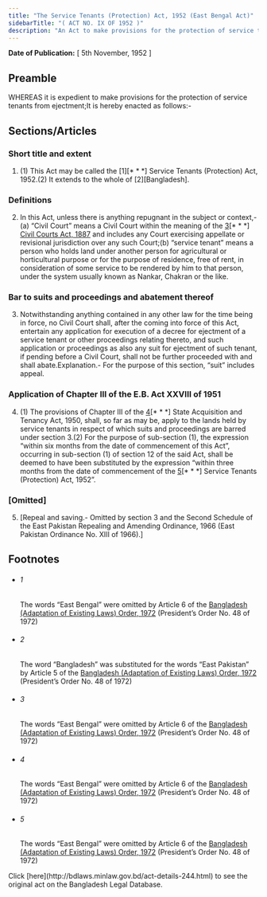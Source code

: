 ```yaml
---
title: "The Service Tenants (Protection) Act, 1952 (East Bengal Act)"
sidebarTitle: "( ACT NO. IX OF 1952 )"
description: "An Act to make provisions for the protection of service tenants from ejectment."
---
```


**Date of Publication:** [ 5th November, 1952 ]

## Preamble

WHEREAS it is expedient to make provisions for the protection of service tenants from ejectment;It is hereby enacted as follows:-

## Sections/Articles

### Short title and extent

1. (1) This Act may be called the [1][\* \* \*] Service Tenants (Protection) Act, 1952.(2) It extends to the whole of [2][Bangladesh].

### Definitions

2. In this Act, unless there is anything repugnant in the subject or context,-(a) “Civil Court” means a Civil Court within the meaning of the [3](1)[\* \* \*] [Civil Courts Act, 1887](/act-59.html "Civil Courts Act, 1887") and includes any Court exercising appellate or revisional jurisdiction over any such Court;(b) “service tenant” means a person who holds land under another person for agricultural or horticultural purpose or for the purpose of residence, free of rent, in consideration of some service to be rendered by him to that person, under the system usually known as Nankar, Chakran or the like.

### Bar to suits and proceedings and abatement thereof

3. Notwithstanding anything contained in any other law for the time being in force, no Civil Court shall, after the coming into force of this Act, entertain any application for execution of a decree for ejectment of a service tenant or other proceedings relating thereto, and such application or proceedings as also any suit for ejectment of such tenant, if pending before a Civil Court, shall not be further proceeded with and shall abate.Explanation.- For the purpose of this section, “suit” includes appeal.

### Application of Chapter III of the E.B. Act XXVIII of 1951

4. (1) The provisions of Chapter III of the [4](1)[\* \* \*] State Acquisition and Tenancy Act, 1950, shall, so far as may be, apply to the lands held by service tenants in respect of which suits and proceedings are barred under section 3.(2) For the purpose of sub-section (1), the expression “within six months from the date of commencement of this Act”, occurring in sub-section (1) of section 12 of the said Act, shall be deemed to have been substituted by the expression “within three months from the date of commencement of the [5](2)[\* \* \*] Service Tenants (Protection) Act, 1952”.

### [Omitted]

5. [Repeal and saving.- Omitted by section 3 and the Second Schedule of the East Pakistan Repealing and Amending Ordinance, 1966 (East Pakistan Ordinance No. XIII of 1966).]

## Footnotes

- ###### 1

  The words “East Bengal” were omitted by Article 6 of the [Bangladesh (Adaptation of Existing Laws) Order, 1972](/act-388.html "Bangladesh (Adaptation of Existing Laws) Order, 1972 ") (President’s Order No. 48 of 1972)

- ###### 2

  The word “Bangladesh” was substituted for the words “East Pakistan” by Article 5 of the [Bangladesh (Adaptation of Existing Laws) Order, 1972](/act-388.html "Bangladesh (Adaptation of Existing Laws) Order, 1972 ") (President’s Order No. 48 of 1972)

- ###### 3

  The words “East Bengal” were omitted by Article 6 of the [Bangladesh (Adaptation of Existing Laws) Order, 1972](/act-388.html "Bangladesh (Adaptation of Existing Laws) Order, 1972 ") (President’s Order No. 48 of 1972)

- ###### 4

  The words “East Bengal” were omitted by Article 6 of the [Bangladesh (Adaptation of Existing Laws) Order, 1972](/act-388.html "Bangladesh (Adaptation of Existing Laws) Order, 1972 ") (President’s Order No. 48 of 1972)

- ###### 5

  The words “East Bengal” were omitted by Article 6 of the [Bangladesh (Adaptation of Existing Laws) Order, 1972](/act-388.html "Bangladesh (Adaptation of Existing Laws) Order, 1972 ") (President’s Order No. 48 of 1972)

<Note>
  Click [here](http://bdlaws.minlaw.gov.bd/act-details-244.html) to see the original act on the Bangladesh Legal Database.
</Note>
